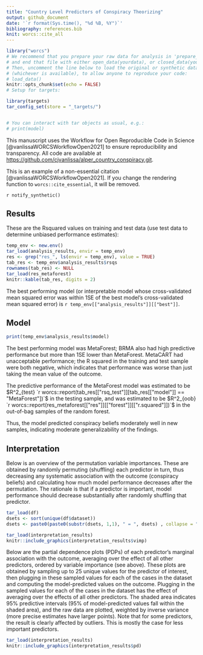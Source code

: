 ```yaml
---
title: "Country Level Predictors of Conspiracy Theorizing"
output: github_document
date: '`r format(Sys.time(), "%d %B, %Y")`'
bibliography: references.bib
knit: worcs::cite_all
---
```


```r
library("worcs")
# We recommend that you prepare your raw data for analysis in 'prepare_data.R',
# and end that file with either open_data(yourdata), or closed_data(yourdata).
# Then, uncomment the line below to load the original or synthetic data
# (whichever is available), to allow anyone to reproduce your code:
# load_data()
knitr::opts_chunk$set(echo = FALSE)
# Setup for targets:

library(targets)
tar_config_set(store = "_targets/")


# You can interact with tar objects as usual, e.g.:
# print(model)
```

This manuscript uses the Workflow for Open Reproducible Code in Science [@vanlissaWORCSWorkflowOpen2021] to ensure reproducibility and transparency. All code <!--and data--> are available at <https://github.com/cjvanlissa/alper_country_conspiracy.git>.

This is an example of a non-essential citation [@vanlissaWORCSWorkflowOpen2021]. If you change the rendering function to `worcs::cite_essential`, it will be removed.

<!--The function below inserts a notification if the manuscript is knit using synthetic data. Make sure to insert it after load_data().-->
`r notify_synthetic()`

## Results

These are the Rsquared values on training and test data (use test data to determine unbiased performance estimates):

```r
temp_env <- new.env()
tar_load(analysis_results, envir = temp_env)
res <- grep("res_", ls(envir = temp_env), value = TRUE)
tab_res <- temp_env$analysis_results$rsqs
rownames(tab_res) <- NULL
tar_load(res_metaforest)
knitr::kable(tab_res, digits = 2)
```

The best performing model (or interpretable model whose cross-validated mean squared error was within 1SE of the best model's cross-validated mean squared error) is `r temp_env[["analysis_results"]][["best"]]`.

## Model

```r
print(temp_env$analysis_results$model)
```

The best performing model was MetaForest; BRMA also had high predictive performance but more than 1SE lower than MetaForest.
MetaCART had unacceptable performance; the R squared in the training and test sample were both negative, which indicates that performance was worse than just taking the mean value of the outcome.

The predictive performance of the MetaForest model was estimated to be $R^2_{test} `r worcs::report(tab_res[["rsq_test"]][tab_res[["model"]] == "MetaForest"])`$ in the testing sample,
and was estimated to be  $R^2_{oob} `r worcs::report(res_metaforest[["res"]][["forest"]][["r.squared"]])`$ in the out-of-bag samples of the random forest.

Thus, the model predicted conspiracy beliefs moderately well in new samples, indicating moderate generalizability of the findings.

## Interpretation

Below is an overview of the permutation variable importances.
These are obtained by randomly permuting (shuffling) each predictor in turn, thus decreasing any systematic association with the outcome (conspiracy beliefs) and calculating how much model performance decreases after the permutation.
The rationale is that if a predictor is important, model performance should decrease substantially after randomly shuffling that predictor.

```r
tar_load(df)
dsets <- sort(unique(df$dataset))
dsets <- paste0(paste0(substr(dsets, 1,1), " = ", dsets) , collapse = ", ")
```


```r
tar_load(interpretation_results)
knitr::include_graphics(interpretation_results$vimp)
```

Below are the partial dependence plots (PDPs) of each predictor's marginal association with the outcome, averaging over the effect of all other predictors, ordered by variable importance (see above).
These plots are obtained by sampling up to 25 unique values for the predictor of interest,
then plugging in these sampled values for each of the cases in the dataset and computing the model-predicted values on the outcome.
Plugging in the sampled values for each of the cases in the dataset has the effect of averaging over the effects of all other predictors.
The shaded area indicates 95% predictive intervals (95% of model-predicted values fall within the shaded area),
and the raw data are plotted, weighted by inverse variance (more precise estimates have larger points).
Note that for some predictors, the result is clearly affected by outliers.
This is mostly the case for less important predictors.

```r
tar_load(interpretation_results)
knitr::include_graphics(interpretation_results$pd)
```

